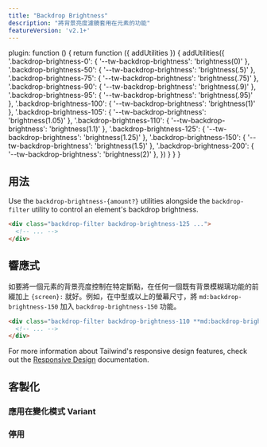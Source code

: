 ```yaml
---
title: "Backdrop Brightness"
description: "將背景亮度濾鏡套用在元素的功能"
featureVersion: 'v2.1+'
---
```



  plugin: function () {
    return function ({ addUtilities }) {
      addUtilities({
        '.backdrop-brightness-0': { '--tw-backdrop-brightness': 'brightness(0)' },
        '.backdrop-brightness-50': { '--tw-backdrop-brightness': 'brightness(.5)' },
        '.backdrop-brightness-75': { '--tw-backdrop-brightness': 'brightness(.75)' },
        '.backdrop-brightness-90': { '--tw-backdrop-brightness': 'brightness(.9)' },
        '.backdrop-brightness-95': { '--tw-backdrop-brightness': 'brightness(.95)' },
        '.backdrop-brightness-100': { '--tw-backdrop-brightness': 'brightness(1)' },
        '.backdrop-brightness-105': { '--tw-backdrop-brightness': 'brightness(1.05)' },
        '.backdrop-brightness-110': { '--tw-backdrop-brightness': 'brightness(1.1)' },
        '.backdrop-brightness-125': { '--tw-backdrop-brightness': 'brightness(1.25)' },
        '.backdrop-brightness-150': { '--tw-backdrop-brightness': 'brightness(1.5)' },
        '.backdrop-brightness-200': { '--tw-backdrop-brightness': 'brightness(2)' },
      })
    }
  }
}

## 用法 

Use the `backdrop-brightness-{amount?}` utilities alongside the `backdrop-filter` utility to control an element's backdrop brightness.

```html
<div class="backdrop-filter backdrop-brightness-125 ...">
  <!-- ... -->
</div>
```

## 響應式

如要將一個元素的背景亮度控制在特定斷點，在任何一個既有背景模糊璃功能的前綴加上 `{screen}:` 就好。例如，在中型或以上的螢幕尺寸，將 `md:backdrop-brightness-150` 加入 `backdrop-brightness-150` 功能。

```html
<div class="backdrop-filter backdrop-brightness-110 **md:backdrop-brightness-150** ...">
  <!-- ... -->
</div>
```

For more information about Tailwind's responsive design features, check out the [Responsive Design](/docs/responsive-design) documentation.

## 客製化

### 應用在變化模式 Variant

<Variants plugin="backdropBrightness" name="backdrop brightness" />

### 停用

<Disabling plugin="backdropBrightness" name="backdrop brightness" />
